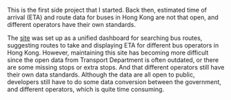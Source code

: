 This is the first side project that I started. Back then, estimated time of arrival (ETA) and route data for buses in Hong Kong are not that open, and different operators have their own standards.

The [site](https://roadhk.com) was set up as a unified dashboard for searching bus routes, suggesting routes to take and displaying ETA for different bus operators in Hong Kong. However, maintaining this site has becoming more difficult since the open data from Transport Department is often outdated, or there are some missing stops or extra stops. And that different operators still have their own data standards. Although the data are all open to public, developers still have to do some data conversion between the government, and different operators, which is quite time consuming.
